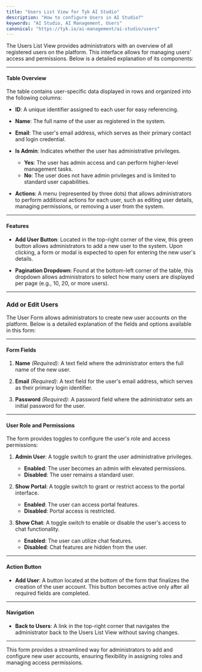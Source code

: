 ```yaml
---
title: "Users List View for Tyk AI Studio"
description: "How to configure Users in AI Studio?"
keywords: "AI Studio, AI Management, Users"
canonical: "https://tyk.io/ai-management/ai-studio/users"
---
```


The Users List View provides administrators with an overview of all registered users on the platform. This interface allows for managing users' access and permissions. Below is a detailed explanation of its components:

---

#### **Table Overview**
The table contains user-specific data displayed in rows and organized into the following columns:

- **ID**:
  A unique identifier assigned to each user for easy referencing.

- **Name**:
  The full name of the user as registered in the system.

- **Email**:
  The user's email address, which serves as their primary contact and login credential.

- **Is Admin**:
  Indicates whether the user has administrative privileges.
  - **Yes**: The user has admin access and can perform higher-level management tasks.
  - **No**: The user does not have admin privileges and is limited to standard user capabilities.

- **Actions**:
  A menu (represented by three dots) that allows administrators to perform additional actions for each user, such as editing user details, managing permissions, or removing a user from the system.

---

#### **Features**
- **Add User Button**:
  Located in the top-right corner of the view, this green button allows administrators to add a new user to the system. Upon clicking, a form or modal is expected to open for entering the new user's details.

- **Pagination Dropdown**:
  Found at the bottom-left corner of the table, this dropdown allows administrators to select how many users are displayed per page (e.g., 10, 20, or more users).

---

### Add or Edit Users

The User Form allows administrators to create new user accounts on the platform. Below is a detailed explanation of the fields and options available in this form:

---

#### **Form Fields**
1. **Name** *(Required)*:
   A text field where the administrator enters the full name of the new user.

2. **Email** *(Required)*:
   A text field for the user's email address, which serves as their primary login identifier.

3. **Password** *(Required)*:
   A password field where the administrator sets an initial password for the user.

---

#### **User Role and Permissions**
The form provides toggles to configure the user's role and access permissions:

1. **Admin User**:
   A toggle switch to grant the user administrative privileges.
   - **Enabled**: The user becomes an admin with elevated permissions.
   - **Disabled**: The user remains a standard user.

2. **Show Portal**:
   A toggle switch to grant or restrict access to the portal interface.
   - **Enabled**: The user can access portal features.
   - **Disabled**: Portal access is restricted.

3. **Show Chat**:
   A toggle switch to enable or disable the user's access to chat functionality.
   - **Enabled**: The user can utilize chat features.
   - **Disabled**: Chat features are hidden from the user.

---

#### **Action Button**
- **Add User**:
  A button located at the bottom of the form that finalizes the creation of the user account. This button becomes active only after all required fields are completed.

---

#### **Navigation**
- **Back to Users**:
  A link in the top-right corner that navigates the administrator back to the Users List View without saving changes.

---

This form provides a streamlined way for administrators to add and configure new user accounts, ensuring flexibility in assigning roles and managing access permissions.
